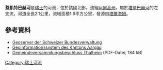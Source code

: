 {{Coord|47.43954|N|8.11200|E|display=title}}

'''蓋凱特巴赫河'''是[[瑞士|瑞士]]的河流，位於該國北部，流經[[阿爾高州|阿爾高州]]，屬於[[塔爾巴赫河_(阿勒河支流)|塔爾巴赫河]]的左支流，河道全長2.1公里，流域面積1.6平方公里，發源自[[塔爾海姆_(阿爾高州)|塔爾海姆]]。

==參考資料==
* [http://map.geo.admin.ch/ Geoserver der Schweizer Bundesverwaltung]
* [https://www.ag.ch/app/agisviewer4/v1/html/agisviewer.htm Geoinformationssystem des Kantons Aargau]
* [http://www.gemeinde-thalheim.ch/upload/file/dorfziitig/2009/dz676.pdf Gemeindeversammlungsbeschluss Thalheim] (PDF-Datei; 184 kB)

{{Switzerland-geo-stub}}
[[Category:瑞士河流|Category:瑞士河流]]